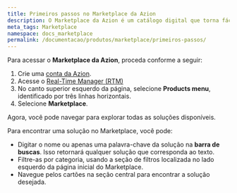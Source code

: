 ```yaml
---
title: Primeiros passos no Marketplace da Azion
description: O Marketplace da Azion é um catálogo digital que torna fácil encontrar, testar e implantar softwares que rodem no edge.
meta_tags: Marketplace
namespace: docs_marketplace
permalink: /documentacao/produtos/marketplace/primeiros-passos/
---
```


Para acessar o **Marketplace da Azion**, proceda conforme a seguir:

1. Crie uma [conta da Azion](https://www.azion.com/pt-br/documentacao/produtos/gestao-de-contas/criar-conta/).
2. Acesse o [Real-Time Manager (RTM)](https://manager.azion.com/)
3. No canto superior esquerdo da página, selecione **Products menu**, identificado por três linhas horizontais.
4. Selecione **Marketplace**.

Agora, você pode navegar para explorar todas as soluções disponíveis.

Para encontrar uma solução no Marketplace, você pode:

- Digitar o nome ou apenas uma palavra-chave da solução na **barra de buscas**. Isso retornará qualquer solução que corresponda ao texto.
- Filtre-as por categoria, usando a seção de filtros localizada no lado esquerdo da página inicial do Marketplace.
- Navegue pelos cartões na seção central para encontrar a solução desejada.

